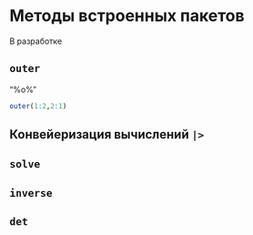 # Методы встроенных пакетов {#sec-r-tools-basic}

::: {.callout-important title="Состояние разработки"}
В разработке
:::

## `outer` {#sec-r-tools-basic-outer}

"%o%"

```r
outer(1:2,2:1)
```

## Конвейеризация вычислений `|>` {#sec-r-tools-basic-pipe}

## `solve` {#sec-r-tools-basic-solve}

## `inverse` {#sec-r-tools-basic-inverse}

## `det` {#sec-r-tools-basic-det}


